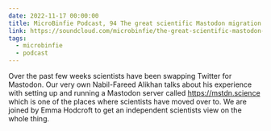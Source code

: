 ```yaml
---
date: 2022-11-17 00:00:00
title: MicroBinfie Podcast, 94 The great scientific Mastodon migration
link: https://soundcloud.com/microbinfie/the-great-scientific-mastodon-migration
tags:
  - microbinfie
  - podcast
---
```

Over the past few weeks scientists have been swapping Twitter for
Mastodon. Our very own Nabil-Fareed Alikhan talks about his experience
with setting up and running a Mastodon server called
https://mstdn.science which is one of the places where scientists have
moved over to.  We are joined by Emma Hodcroft to get an independent
scientists view on the whole thing.

